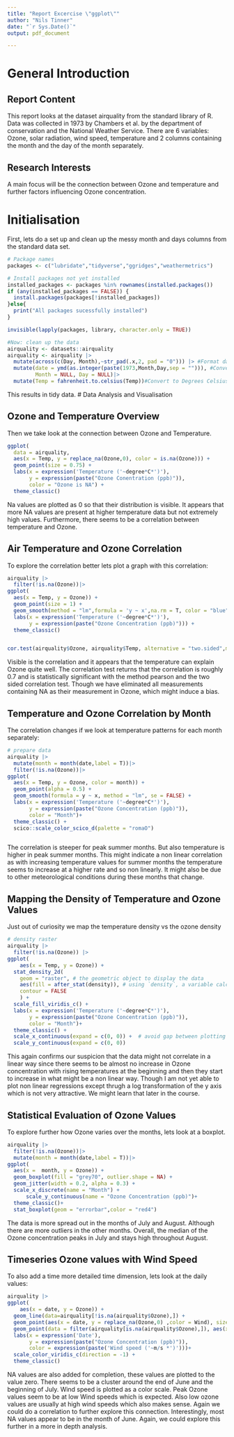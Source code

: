 ```yaml
---
title: "Report Excercise \"ggplot\""
author: "Nils Tinner"
date: "`r Sys.Date()`"
output: pdf_document

---
```

# General Introduction

## Report Content
This report looks at the dataset airquality from the standard library of R. Data was collected in 1973  by Chambers et al. by the department of conservation and the National Weather Service. There are 6 variables: Ozone, solar radiation, wind speed, temperature and 2 columns containing the month and the day of the month separately.

## Research Interests
A main focus will be the connection between Ozone and temperature and further factors influencing Ozone concentration.

# Initialisation
First, lets do a set up and clean up the messy month and days columns from the standard data set. 
```r
# Package names
packages <- c("lubridate","tidyverse","ggridges","weathermetrics")

# Install packages not yet installed
installed_packages <- packages %in% rownames(installed.packages())
if (any(installed_packages == FALSE)) {
  install.packages(packages[!installed_packages])
}else{
  print("All packages sucessfully installed")
}

invisible(lapply(packages, library, character.only = TRUE))

#Now: clean up the data
airquality <- datasets::airquality
airquality <- airquality |>
  mutate(across(c(Day, Month),~str_pad(.x,2, pad = "0"))) |> #Format dates to strings in same format
  mutate(date = ymd(as.integer(paste(1973,Month,Day,sep = ""))), #Convert to actual dates
         Month = NULL, Day = NULL)|>
  mutate(Temp = fahrenheit.to.celsius(Temp))#Convert to Degrees Celsius

```
This results in tidy data. 
# Data Analysis and Visualisation

## Ozone and Temperature Overview
Then we take look at the connection between Ozone and Temperature. 

```r
ggplot(
  data = airquality,
  aes(x = Temp, y = replace_na(Ozone,0), color = is.na(Ozone))) +
  geom_point(size = 0.75) +
  labs(x = expression('Temperature ('~degree*C*')'), 
       y = expression(paste("Ozone Conentration (ppb)")),
       color = "Ozone is NA") +
  theme_classic()
```
Na values are plotted as 0 so that their distribution is visible. It appears that more NA values are present at higher temperature data but not extremely high values. Furthermore, there seems to be a correlation between temperature and Ozone.

## Air Temperature and Ozone Correlation

To explore the correlation better lets plot a graph with this correlation:

```r
airquality |>
  filter(!is.na(Ozone))|>
ggplot(
  aes(x = Temp, y = Ozone)) +
  geom_point(size = 1) +
  geom_smooth(method = "lm",formula = 'y ~ x',na.rm = T, color = "blue") +
  labs(x = expression('Temperature ('~degree*C*')'), 
       y = expression(paste("Ozone Concentration (ppb)"))) +
  theme_classic()


cor.test(airquality$Ozone, airquality$Temp, alternative = "two.sided",method = "pearson")
```
Visible is the correlation and it appears that the temperature can explain Ozone quite well. The correlation test returns that the correlation is roughly 0.7 and is statistically significant with the method pearson and the two sided correlation test. Though we have eliminated all measurements containing NA as their measurement in Ozone, which might induce a bias.

## Temperature and Ozone Correlation by Month

The correlation changes if we look at temperature patterns for each month separately:

```r
# prepare data
airquality |>
  mutate(month = month(date,label = T))|>
  filter(!is.na(Ozone))|>
ggplot(
  aes(x = Temp, y = Ozone, color = month)) +
  geom_point(alpha = 0.5) +
  geom_smooth(formula = y ~ x, method = "lm", se = FALSE) +
  labs(x = expression('Temperature ('~degree*C*')'), 
       y = expression(paste("Ozone Concentration (ppb)")),
       color = "Month")+
  theme_classic() +
  scico::scale_color_scico_d(palette = "romaO")



```
The correlation is steeper for peak summer months. But also temperature is higher in peak summer months. This might indicate a non linear correlation as with increasing temperature values for summer months the temperature seems to increase at a higher rate and so non linearly. It might also be due to other meteorological conditions during these months that change.

## Mapping the Density of Temperature  and Ozone Values

Just out of curiosity we map the temperature density vs the ozone density

```r

# density raster
airquality |>
  filter(!is.na(Ozone)) |>
ggplot(
    aes(x = Temp, y = Ozone)) +
  stat_density_2d(
    geom = "raster", # the geometric object to display the data
    aes(fill = after_stat(density)), # using `density`, a variable calculated by the stat
    contour = FALSE 
    ) +
  scale_fill_viridis_c() +
  labs(x = expression('Temperature ('~degree*C*')'), 
       y = expression(paste("Ozone Concentration (ppb)")),
       color = "Month")+
  theme_classic() + 
  scale_x_continuous(expand = c(0, 0)) +  # avoid gap between plotting area and axis
  scale_y_continuous(expand = c(0, 0))

```

This again confirms our suspicion that the data might not correlate in a linear way since there seems to be almost no increase in Ozone concentration with rising temperatures at the beginning and then they start to increase in what might be a non linear way. Though I am not yet able to plot non linear regressions except thrugh a log transformation of the y axis which is not very attractive. We might learn that later in the course.

## Statistical Evaluation of Ozone Values

To explore further how Ozone varies over the months, lets look at a boxplot.

```r
airquality |>
  filter(!is.na(Ozone))|>
  mutate(month = month(date,label = T))|>
ggplot(
  aes(x =  month, y = Ozone)) +
  geom_boxplot(fill = "grey70", outlier.shape = NA) +
  geom_jitter(width = 0.2, alpha = 0.3) +
  scale_x_discrete(name = "Month") +
      scale_y_continuous(name = "Ozone Concentration (ppb)")+
  theme_classic()+
  stat_boxplot(geom = "errorbar",color = "red4")


```
The data is more spread out in the months of July and August. Although there are more outliers in the other months. Overall, the median of the Ozone concentration peaks in July and stays high throughout August. 

## Timeseries Ozone values with Wind Speed

To also add a time more detailed time dimension, lets look at the daily values:

```r
airquality |>
ggplot(
    aes(x = date, y = Ozone)) +
  geom_line(data=airquality[!is.na(airquality$Ozone),]) +
  geom_point(aes(x = date, y = replace_na(Ozone,0) ,color = Wind), size = 0.9) +
  geom_point(data = filter(airquality[is.na(airquality$Ozone),]), aes(x = date, y = replace_na(Ozone,0)),color = "red4") +
  labs(x = expression('Date'), 
       y = expression(paste("Ozone Concentration (ppb)")),
       color = expression(paste('Wind speed ('~m/s *')')))+
  scale_color_viridis_c(direction = -1) + 
  theme_classic()


```
NA values are also added for completion, these values are plotted to the value zero. There seems to be a cluster around the end of June and the beginning of July. Wind speed is plotted as a color scale. Peak Ozone values seem to be at low Wind speeds which is expected. Also low ozone values are usually at high wind speeds which also makes sense. Again we could do a correlation to further explore this connection.
Interestingly, most NA values appear to be in the month of June. Again, we could explore this further in a more in depth analysis.

